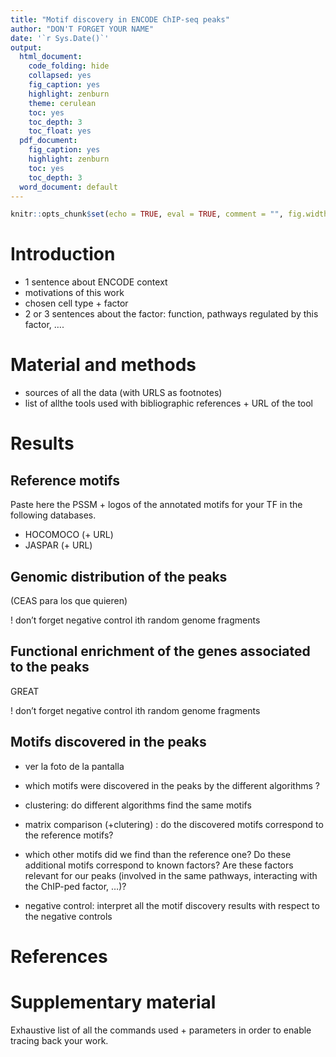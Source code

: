 ```yaml
---
title: "Motif discovery in ENCODE ChIP-seq peaks"
author: "DON'T FORGET YOUR NAME"
date: '`r Sys.Date()`'
output:
  html_document:
    code_folding: hide
    collapsed: yes
    fig_caption: yes
    highlight: zenburn
    theme: cerulean
    toc: yes
    toc_depth: 3
    toc_float: yes
  pdf_document:
    fig_caption: yes
    highlight: zenburn
    toc: yes
    toc_depth: 3
  word_document: default
---
```



```r
knitr::opts_chunk$set(echo = TRUE, eval = TRUE, comment = "", fig.width = 7, fig.height = 5)
```

# Introduction

- 1 sentence about ENCODE context
- motivations of this work
- chosen cell type + factor
- 2 or 3 sentences about the factor: function, pathways regulated by this factor, ....

# Material and methods

- sources of all the data (with URLS as footnotes)
- list of allthe tools used with bibliographic references + URL of the tool

# Results

## Reference motifs

Paste here the PSSM + logos of the annotated motifs for your TF in the following databases.

- HOCOMOCO (+ URL)
- JASPAR (+ URL)

## Genomic distribution of the peaks

(CEAS para los que quieren)

! don't forget negative control ith random genome fragments

## Functional enrichment of the genes associated to the peaks

GREAT

! don't forget negative control ith random genome fragments

## Motifs discovered in the peaks

- ver la foto de la pantalla


- which motifs were discovered in the peaks by the different algorithms ?
- clustering: do different algorithms find the same motifs
- matrix comparison (+clutering) : do the discovered motifs correspond to the reference motifs? 
- which other motifs did we find than the reference one? Do these additional motifs correspond to known factors? Are these factors relevant for our peaks (involved in the same pathways, interacting with the ChIP-ped factor, ...)?
- negative control: interpret all the motif discovery results with respect to the negative controls

# References


# Supplementary material

Exhaustive list of all the commands used + parameters in order to enable tracing back your work. 



